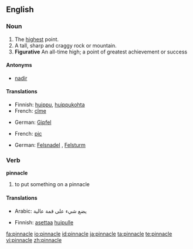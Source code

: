 ==English==

===Noun===
{{en-noun}}

# The [[high]]est point.
# A tall, sharp and craggy rock or mountain.
# '''Figurative''' An all-time high; a point of greatest achievement or success

====Antonyms====
*[[nadir]]

====Translations====
{{trans-top|The highest point}}
* Finnish: [[huippu]], [[huippukohta]]
* French: [[cîme]]
{{trans-mid}}
* German: [[Gipfel]] {{m}}
{{trans-bottom}}

{{trans-top|A tall, sharp and craggy rock or mountain}}
* French: [[pic]]
{{trans-mid}}
* German: [[Felsnadel]] {{f}}, [[Felsturm]] {{m}}
{{trans-bottom}}

===Verb===
'''pinnacle'''

# to put something on a pinnacle

====Translations====
{{trans-top|to put something on a pinnacle}}
* Arabic: يضع شيء على قمة عالية
{{trans-mid}}
* Finnish: [[asettaa]] [[huippu|huipulle]]
{{trans-bottom}}

[[fa:pinnacle]]
[[io:pinnacle]]
[[id:pinnacle]]
[[ja:pinnacle]]
[[ta:pinnacle]]
[[te:pinnacle]]
[[vi:pinnacle]]
[[zh:pinnacle]]